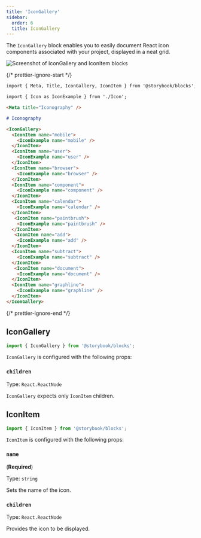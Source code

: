 ```yaml
---
title: 'IconGallery'
sidebar:
  order: 6
  title: IconGallery
---
```


<YouTubeCallout id="tyNIspWhFyU" title="Storybook for Design Systems - IconGallery Doc Block" params="start=131" />

The `IconGallery` block enables you to easily document React icon components associated with your project, displayed in a neat grid.

![Screenshot of IconGallery and IconItem blocks](../../_assets/api/doc-block-icongallery.png)

{/* prettier-ignore-start */}

```md title="Iconography.mdx"
import { Meta, Title, IconGallery, IconItem } from '@storybook/blocks';

import { Icon as IconExample } from './Icon';

<Meta title="Iconography" />

# Iconography

<IconGallery>
  <IconItem name="mobile">
    <IconExample name="mobile" />
  </IconItem>
  <IconItem name="user">
    <IconExample name="user" />
  </IconItem>
  <IconItem name="browser">
    <IconExample name="browser" />
  </IconItem>
  <IconItem name="component">
    <IconExample name="component" />
  </IconItem>
  <IconItem name="calendar">
    <IconExample name="calendar" />
  </IconItem>
   <IconItem name="paintbrush">
    <IconExample name="paintbrush" />
  </IconItem>
   <IconItem name="add">
    <IconExample name="add" />
  </IconItem>
  <IconItem name="subtract">
    <IconExample name="subtract" />
  </IconItem>
   <IconItem name="document">
    <IconExample name="document" />
  </IconItem>
  <IconItem name="graphline">
    <IconExample name="graphline" />
  </IconItem>
</IconGallery>
```

{/* prettier-ignore-end */}

## IconGallery

```js
import { IconGallery } from '@storybook/blocks';
```

`IconGallery` is configured with the following props:

### `children`

Type: `React.ReactNode`

`IconGallery` expects only `IconItem` children.

## IconItem

```js
import { IconItem } from '@storybook/blocks';
```

`IconItem` is configured with the following props:

### `name`

(**Required**)

Type: `string`

Sets the name of the icon.

### `children`

Type: `React.ReactNode`

Provides the icon to be displayed.

